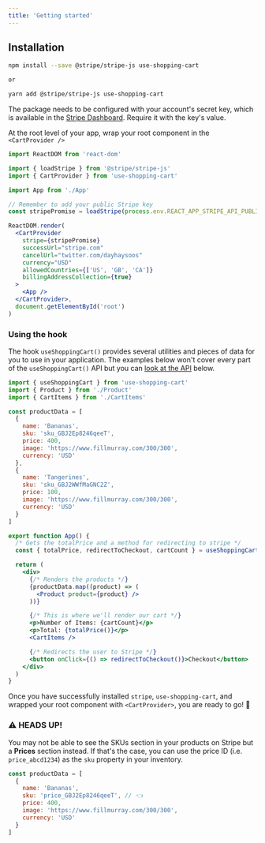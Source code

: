 ---
title: 'Getting started'
---

## Installation

```bash
npm install --save @stripe/stripe-js use-shopping-cart

or

yarn add @stripe/stripe-js use-shopping-cart
```

The package needs to be configured with your account's secret key, which is available in the [Stripe Dashboard](https://dashboard.stripe.com/apikeys). Require it with the key's value.

At the root level of your app, wrap your root component in the `<CartProvider />`

```jsx
import ReactDOM from 'react-dom'

import { loadStripe } from '@stripe/stripe-js'
import { CartProvider } from 'use-shopping-cart'

import App from './App'

// Remember to add your public Stripe key
const stripePromise = loadStripe(process.env.REACT_APP_STRIPE_API_PUBLIC)

ReactDOM.render(
  <CartProvider
    stripe={stripePromise}
    successUrl="stripe.com"
    cancelUrl="twitter.com/dayhaysoos"
    currency="USD"
    allowedCountries={['US', 'GB', 'CA']}
    billingAddressCollection={true}
  >
    <App />
  </CartProvider>,
  document.getElementById('root')
)
```

### Using the hook

The hook `useShoppingCart()` provides several utilities and pieces of data for you to use in your application. The examples below won't cover every part of the `useShoppingCart()` API but you can [look at the API](#API) below.

```jsx
import { useShoppingCart } from 'use-shopping-cart'
import { Product } from './Product'
import { CartItems } from './CartItems'

const productData = [
  {
    name: 'Bananas',
    sku: 'sku_GBJ2Ep8246qeeT',
    price: 400,
    image: 'https://www.fillmurray.com/300/300',
    currency: 'USD'
  },
  {
    name: 'Tangerines',
    sku: 'sku_GBJ2WWfMaGNC2Z',
    price: 100,
    image: 'https://www.fillmurray.com/300/300',
    currency: 'USD'
  }
]

export function App() {
  /* Gets the totalPrice and a method for redirecting to stripe */
  const { totalPrice, redirectToCheckout, cartCount } = useShoppingCart()

  return (
    <div>
      {/* Renders the products */}
      {productData.map((product) => (
        <Product product={product} />
      ))}

      {/* This is where we'll render our cart */}
      <p>Number of Items: {cartCount}</p>
      <p>Total: {totalPrice()}</p>
      <CartItems />

      {/* Redirects the user to Stripe */}
      <button onClick={() => redirectToCheckout()}>Checkout</button>
    </div>
  )
}
```

Once you have successfully installed `stripe`, `use-shopping-cart`, and wrapped your root component with `<CartProvider>`, you are ready to go! 🚀

### ⚠️ HEADS UP!

You may not be able to see the SKUs section in your products on Stripe but a **Prices** section instead. If that's the case, you can use the price ID (i.e. `price_abcd1234`) as the `sku` property in your inventory.

```js
const productData = [
  {
    name: 'Bananas',
    sku: 'price_GBJ2Ep8246qeeT', // 👈
    price: 400,
    image: 'https://www.fillmurray.com/300/300',
    currency: 'USD'
  }
]
```
